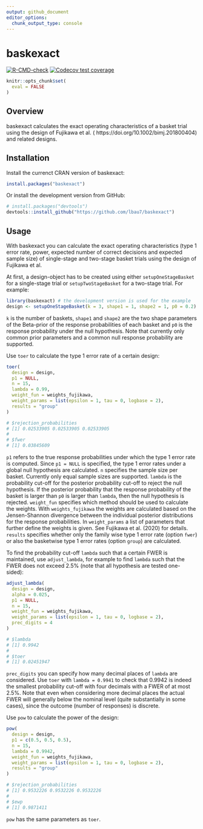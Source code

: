 ```yaml
---
output: github_document
editor_options: 
  chunk_output_type: console
---
```


<!-- README.md is generated from README.Rmd. -->

# baskexact

<!-- badges: start -->
[![R-CMD-check](https://github.com/lbau7/baskexact/actions/workflows/R-CMD-check.yaml/badge.svg)](https://github.com/lbau7/baskexact/actions/workflows/R-CMD-check.yaml)
[![Codecov test coverage](https://codecov.io/gh/lbau7/baskexact/branch/main/graph/badge.svg)](https://codecov.io/gh/lbau7/baskexact?branch=main)
<!-- badges: end -->

```r
knitr::opts_chunk$set(
  eval = FALSE
)
```

## Overview

baskexact calculates the exact operating characteristics of a basket trial using the design of Fujikawa et al. ( https://doi.org/10.1002/bimj.201800404) and related designs.

## Installation

Install the currenct CRAN version of baskexact:

```r
install.packages("baskexact")
```

Or install the development version from GitHub:

```r
# install.packages("devtools")
devtools::install_github("https://github.com/lbau7/baskexact")
```

## Usage

With baskexact you can calculate the exact operating characteristics (type 1 error rate, power, expected number of correct decisions and expected sample size) of single-stage and two-stage basket trials using the design of Fujikawa et al.

At first, a design-object has to be created using either `setupOneStageBasket` for a single-stage trial or `setupTwoStageBasket` for a two-stage trial. For example:

```r
library(baskexact) # the development version is used for the example
design <- setupOneStageBasket(k = 3, shape1 = 1, shape2 = 1, p0 = 0.2)
```

`k` is the number of baskets, `shape1` and `shape2` are the two shape parameters of the Beta-prior of the response probabilities of each basket and `p0` is the response probability under the null hypothesis. Note that currently only common prior parameters and a common null response probability are supported.

Use `toer` to calculate the type 1 error rate of a certain design:

```r
toer(
  design = design,
  p1 = NULL,
  n = 15,
  lambda = 0.99,
  weight_fun = weights_fujikawa,
  weight_params = list(epsilon = 1, tau = 0, logbase = 2),
  results = "group"
)

# $rejection_probabilities
# [1] 0.02533905 0.02533905 0.02533905
# 
# $fwer
# [1] 0.03845609
```

`p1` refers to the true response probabilities under which the type 1 error rate is computed. Since `p1 = NULL` is specified, the type 1 error rates under a global null hypothesis are calculated. `n` specifies the sample size per basket. Currently only equal sample sizes are supported. `lambda` is the probability cut-off for the posterior probability cut-off to reject the null hypothesis. If the posterior probability that the response probability of the basket is larger than `p0` is larger than `lambda`, then the null hypothesis is rejected. `weight_fun` specifies which method should be used to calculate the weights. With `weights_fujikawa` the weights are calculated based on the Jensen-Shannon divergence between the individual posterior distributions for the response probabilities. In `weight_params` a list of parameters that further define the weights is given. See Fujikawa et al. (2020) for details. `results` specifies whether only the family wise type 1 error rate (option `fwer`) or also the basketwise type 1 error rates (option `group`) are calculated.

To find the probability cut-off `lambda` such that a certain FWER is maintained,  use `adjust_lambda`, for example to find `lambda` such that the FWER does not exceed 2.5% (note that all hypothesis are tested one-sided):

```r
adjust_lambda(
  design = design,
  alpha = 0.025,
  p1 = NULL,
  n = 15,
  weight_fun = weights_fujikawa,
  weight_params = list(epsilon = 1, tau = 0, logbase = 2),
  prec_digits = 4
)

# $lambda
# [1] 0.9942
# 
# $toer
# [1] 0.02451947
```

`prec_digits` you can specify how many decimal places of `lambda` are considered. Use `toer` with `lambda = 0.9941` to check that 0.9942 is indeed the smallest probability cut-off with four decimals with a FWER of at most 2.5%. Note that even when considering more decimal places the actual FWER will generally below the nominal level (quite substantially in some cases), since the outcome (number of responses) is discrete.

Use `pow` to calculate the power of the design:

```r
pow(
  design = design,
  p1 = c(0.5, 0.5, 0.5),
  n = 15,
  lambda = 0.9942,
  weight_fun = weights_fujikawa,
  weight_params = list(epsilon = 1, tau = 0, logbase = 2),
  results = "group"
)

# $rejection_probabilities
# [1] 0.9532226 0.9532226 0.9532226
# 
# $ewp
# [1] 0.9871411
```

`pow` has the same parameters as `toer`.

